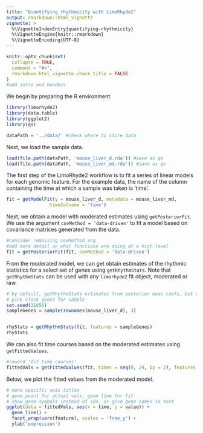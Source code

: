 ```yaml
---
title: "Quantifying rhythmicity with LimoRhyde2"
output: rmarkdown::html_vignette
vignette: >
  %\VignetteIndexEntry{quantifying-rhythmicity}
  %\VignetteEngine{knitr::rmarkdown}
  %\VignetteEncoding{UTF-8}
---
```


```r
knitr::opts_chunk$set(
  collapse = TRUE,
  comment = "#>",
  rmarkdown.html_vignette.check_title = FALSE
)
#add intro and headers
```

We begin by preparing the R environment.

```r
library(limorhyde2)
library(data.table)
library(ggplot2)
library(qs)

dataPath = '../data/' #check where to store data
```
Next, we load the sample data.

```r
load(file.path(dataPath, 'mouse_liver_d.rda')) #save as qs
load(file.path(dataPath, 'mouse_liver_md.rda')) #save as qs 
```

The first step of the LimoRhyde2 workflow is to fit a series of linear models for each genomic feature. For the example data, the name of the column containing the time at which a sample was taken is 'time'.

```r
fit = getModelFit(y = mouse_liver_d, metadata = mouse_liver_md, 
                timeColname = 'time')
```

Next, we obtain a model with moderated estimates using `getPosteriorFit`. We use
the argument `covMethod = 'data-driven'` to fit a model based on covariance matrices
generated from the data.

```r
#consider removiing covMethod arg
#add more detail on what functions are doing at a high level
fit = getPosteriorFit(fit, covMethod = 'data-driven')
```

From the moderated model, we can get obtain estimates of the rhythmic statistics
for a select set of genes using `getRhythmStats`. Note that `getRhythmStats` can
be used with any `limorhyde2` fit object, moderated or raw.

```r
# by default, getRhythmStats estimates from posterior mean coefs, but can also use raw
# pick clock genes for sample
set.seed(21056)
sampleGenes = sample(rownames(mouse_liver_d), 3)


rhyStats = getRhythmStats(fit, features = sampleGenes)
rhyStats
```

We can also fit time courses based on the moderated estimates using `getFittedValues`.

```r
#reword 'fit time courses'
fittedVals = getFittedValues(fit, times = seq(0, 24, by = 2), features = sampleGenes)
```

Below, we plot the fitted values from the moderated model.

```r

# more specific axis titles
# geom_point for actual vals, geom line for fit
# show gene symbols instead of ids, or give gene names in text
ggplot(data = fittedVals, aes(x = time, y = value)) +
  geom_line() +
  facet_wrap(vars(feature), scales = 'free_y') +
  ylab('expression')

```
